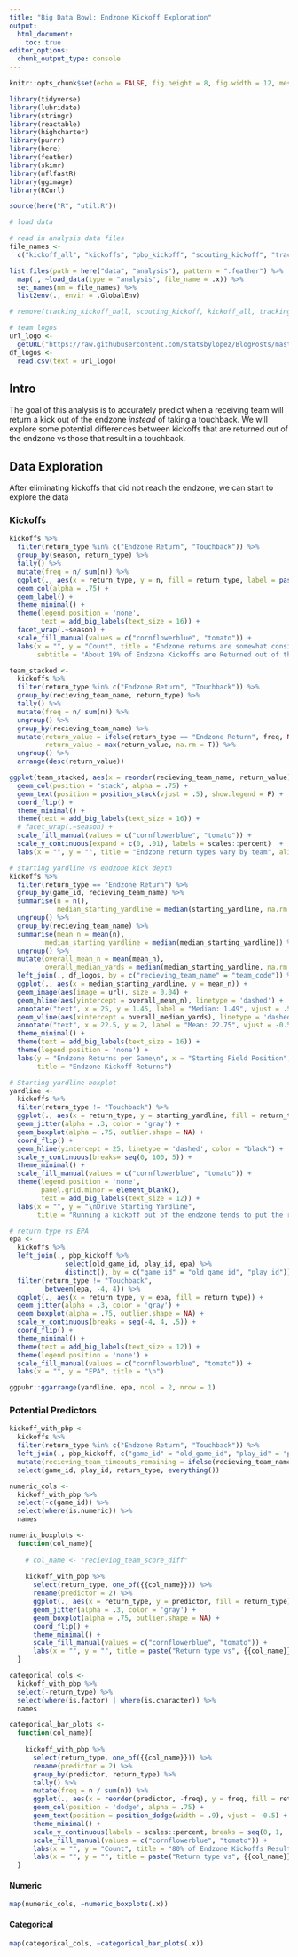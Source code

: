 ```yaml
---
title: "Big Data Bowl: Endzone Kickoff Exploration"
output: 
  html_document:
    toc: true
editor_options: 
  chunk_output_type: console
---
```


```r
knitr::opts_chunk$set(echo = FALSE, fig.height = 8, fig.width = 12, message = F, warning = F)

library(tidyverse)
library(lubridate)
library(stringr)
library(reactable)
library(highcharter)
library(purrr)
library(here)
library(feather)
library(skimr)
library(nflfastR)
library(ggimage)
library(RCurl)

source(here("R", "util.R"))

# load data

# read in analysis data files
file_names <- 
  c("kickoff_all", "kickoffs", "pbp_kickoff", "scouting_kickoff", "tracking_kickoff", "tracking_kickoff_ball")

list.files(path = here("data", "analysis"), pattern = ".feather") %>%
  map(., ~load_data(type = "analysis", file_name = .x)) %>% 
  set_names(nm = file_names) %>% 
  list2env(., envir = .GlobalEnv)

# remove(tracking_kickoff_ball, scouting_kickoff, kickoff_all, tracking_kickoff)

# team logos
url_logo <- 
  getURL("https://raw.githubusercontent.com/statsbylopez/BlogPosts/master/nfl_teamlogos.csv")
df_logos <- 
  read.csv(text = url_logo)
```

<style type="text/css">
.main-container {
  max-width: 1200px;
  margin-left: auto;
  margin-right: auto;
}
</style>

## Intro
The goal of this analysis is to accurately predict when a receiving team will return a kick out of the endzone *instead* of taking a touchback. We will explore some potential differences between kickoffs that are returned out of the endzone vs those that result in a touchback.

## Data Exploration

After eliminating kickoffs that did not reach the endzone, we can start to explore the data

### Kickoffs

```r
kickoffs %>%
  filter(return_type %in% c("Endzone Return", "Touchback")) %>%
  group_by(season, return_type) %>%
  tally() %>%
  mutate(freq = n/ sum(n)) %>%
  ggplot(., aes(x = return_type, y = n, fill = return_type, label = paste(round(freq*100, 2), "%"))) + 
  geom_col(alpha = .75) +
  geom_label() + 
  theme_minimal() + 
  theme(legend.position = 'none',
        text = add_big_labels(text_size = 16)) +
  facet_wrap(.~season) + 
  scale_fill_manual(values = c("cornflowerblue", "tomato")) + 
  labs(x = "", y = "Count", title = "Endzone returns are somewhat consistent across seasons",
       subtitle = "About 19% of Endzone Kickoffs are Returned out of the Endzone", align = 'left')
```

```r
team_stacked <- 
  kickoffs %>%
  filter(return_type %in% c("Endzone Return", "Touchback")) %>%
  group_by(recieving_team_name, return_type) %>%
  tally() %>%
  mutate(freq = n/ sum(n)) %>%
  ungroup() %>%
  group_by(recieving_team_name) %>%
  mutate(return_value = ifelse(return_type == "Endzone Return", freq, NA_real_),
         return_value = max(return_value, na.rm = T)) %>%
  ungroup() %>%
  arrange(desc(return_value)) 

ggplot(team_stacked, aes(x = reorder(recieving_team_name, return_value), y = freq, fill = as.character(return_type), label = paste0(round(freq*100, 2), "%"))) + 
  geom_col(position = "stack", alpha = .75) +
  geom_text(position = position_stack(vjust = .5), show.legend = F) +
  coord_flip() +
  theme_minimal() + 
  theme(text = add_big_labels(text_size = 16)) +
  # facet_wrap(.~season) +
  scale_fill_manual(values = c("cornflowerblue", "tomato")) +
  scale_y_continuous(expand = c(0, .01), labels = scales::percent)  +
  labs(x = "", y = "", title = "Endzone return types vary by team", align = 'left', fill = NULL)
```

```r
# starting yardline vs endzone kick depth
kickoffs %>%
  filter(return_type == "Endzone Return") %>%
  group_by(game_id, recieving_team_name) %>%
  summarise(n = n(),
            median_starting_yardline = median(starting_yardline, na.rm = T)) %>%
  ungroup() %>%
  group_by(recieving_team_name) %>%
  summarise(mean_n = mean(n),
         median_starting_yardline = median(median_starting_yardline)) %>%
  ungroup() %>%
  mutate(overall_mean_n = mean(mean_n),
         overall_median_yards = median(median_starting_yardline, na.rm = T)) %>%
  left_join(., df_logos, by = c("recieving_team_name" = "team_code")) %>%
  ggplot(., aes(x = median_starting_yardline, y = mean_n)) +
  geom_image(aes(image = url), size = 0.04) + 
  geom_hline(aes(yintercept = overall_mean_n), linetype = 'dashed') +
  annotate("text", x = 25, y = 1.45, label = "Median: 1.49", vjust = .5) +
  geom_vline(aes(xintercept = overall_median_yards), linetype = 'dashed')  +
  annotate("text", x = 22.5, y = 2, label = "Mean: 22.75", vjust = -0.5) +
  theme_minimal() +
  theme(text = add_big_labels(text_size = 16)) +
  theme(legend.position = 'none') +
  labs(y = "Endzone Returns per Game\n", x = "Starting Field Position",
       title = "Endzone Kickoff Returns")
```

```r
# Starting yardline boxplot
yardline <- 
  kickoffs %>%
  filter(return_type != "Touchback") %>%
  ggplot(., aes(x = return_type, y = starting_yardline, fill = return_type)) + 
  geom_jitter(alpha = .3, color = 'gray') + 
  geom_boxplot(alpha = .75, outlier.shape = NA) + 
  coord_flip() + 
  geom_hline(yintercept = 25, linetype = 'dashed', color = "black") +
  scale_y_continuous(breaks= seq(0, 100, 5)) + 
  theme_minimal() + 
  scale_fill_manual(values = c("cornflowerblue", "tomato")) + 
  theme(legend.position = 'none',
        panel.grid.minor = element_blank(),
        text = add_big_labels(text_size = 12)) + 
  labs(x = "", y = "\nDrive Starting Yardline",
       title = "Running a kickoff out of the endzone tends to put the recieving team at a disadvantage, and results in a lower EPA\n")

# return type vs EPA
epa <- 
  kickoffs %>%
  left_join(., pbp_kickoff %>% 
              select(old_game_id, play_id, epa) %>% 
              distinct(), by = c("game_id" = "old_game_id", "play_id")) %>%
  filter(return_type != "Touchback",
         between(epa, -4, 4)) %>%
  ggplot(., aes(x = return_type, y = epa, fill = return_type)) +
  geom_jitter(alpha = .3, color = 'gray') + 
  geom_boxplot(alpha = .75, outlier.shape = NA) + 
  scale_y_continuous(breaks = seq(-4, 4, .5)) +
  coord_flip() +
  theme_minimal() +
  theme(text = add_big_labels(text_size = 12)) + 
  theme(legend.position = 'none') +
  scale_fill_manual(values = c("cornflowerblue", "tomato")) + 
  labs(x = "", y = "EPA", title = "\n")

ggpubr::ggarrange(yardline, epa, ncol = 2, nrow = 1)

```

### Potential Predictors

```r

kickoff_with_pbp <- 
  kickoffs %>%
  filter(return_type %in% c("Endzone Return", "Touchback")) %>%
  left_join(., pbp_kickoff, c("game_id" = "old_game_id", "play_id" = "play_id")) %>% 
  mutate(recieving_team_timeouts_remaining = ifelse(recieving_team_name == home_team_abbr, home_timeouts_remaining, away_timeouts_remaining)) %>%
  select(game_id, play_id, return_type, everything())

numeric_cols <- 
  kickoff_with_pbp %>% 
  select(-c(game_id)) %>%
  select(where(is.numeric)) %>%
  names

numeric_boxplots <-
  function(col_name){
    
    # col_name <- "recieving_team_score_diff"
      
    kickoff_with_pbp %>%
      select(return_type, one_of({{col_name}})) %>%
      rename(predictor = 2) %>%
      ggplot(., aes(x = return_type, y = predictor, fill = return_type)) + 
      geom_jitter(alpha = .3, color = 'gray') + 
      geom_boxplot(alpha = .75, outlier.shape = NA) + 
      coord_flip() + 
      theme_minimal() + 
      scale_fill_manual(values = c("cornflowerblue", "tomato")) + 
      labs(x = "", y = "", title = paste("Return type vs", {{col_name}}))
  }

categorical_cols <- 
  kickoff_with_pbp %>% 
  select(-return_type) %>%
  select(where(is.factor) | where(is.character)) %>%
  names

categorical_bar_plots <-
  function(col_name){
    
    kickoff_with_pbp %>%
      select(return_type, one_of({{col_name}})) %>%
      rename(predictor = 2) %>%
      group_by(predictor, return_type) %>%
      tally() %>%
      mutate(freq = n / sum(n)) %>%
      ggplot(., aes(x = reorder(predictor, -freq), y = freq, fill = return_type, label = paste0(paste0(round(freq*100, 2), "%"), "\n(n = ", n, ")"))) + 
      geom_col(position = 'dodge', alpha = .75) + 
      geom_text(position = position_dodge(width = .9), vjust = -0.5) + 
      theme_minimal() + 
      scale_y_continuous(labels = scales::percent, breaks = seq(0, 1, .10)) + 
      scale_fill_manual(values = c("cornflowerblue", "tomato")) + 
      labs(x = "", y = "Count", title = "80% of Endzone Kickoffs Result in a Touchback") + 
      labs(x = "", y = "", title = paste("Return type vs", {{col_name}}))
  }
```

#### Numeric
```r
map(numeric_cols, ~numeric_boxplots(.x))
```

#### Categorical
```r
map(categorical_cols, ~categorical_bar_plots(.x))
```